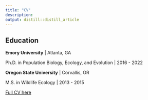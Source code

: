 ```yaml
---
title: "CV"
description: 
output: distill::distill_article
---
```


## Education

**Emory University** | Atlanta, GA

Ph.D. in Population Biology, Ecology, and Evolution | 2016 - 2022

**Oregon State University** | Corvallis, OR

M.S. in Wildlife Ecology | 2013 - 2015



<a href="./pdfs/Morozumi_CV_Fall 2022.pdf" target="blank">Full CV here</a>






